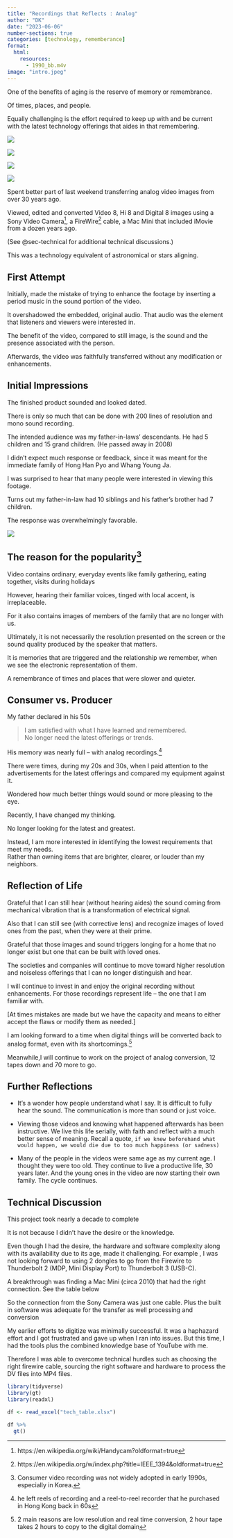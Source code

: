 ```yaml
---
title: "Recordings that Reflects : Analog"
author: "DK"
date: "2023-06-06"
number-sections: true
categories: [technology, rememberance]
format:
  html:
    resources: 
      - 1990_bb.m4v
image: "intro.jpeg"
---
```


One of the benefits of aging is the reserve of memory or remembrance.

Of times, places, and people.

Equally challenging is the effort required to keep up with and be current with the latest technology offerings that aides in that remembering.

::: {layout-nrow="2"}
![](bb1.jpg)

![](bb2.jpg)

![](bb3.jpg)

![](bb4.jpg)
:::

Spent better part of last weekend transferring analog video images from over 30 years ago.

Viewed, edited and converted Video 8, Hi 8 and Digital 8 images using a Sony Video Camera[^1], a FireWire[^2] cable, a Mac Mini that included iMovie from a dozen years ago.

[^1]: https://en.wikipedia.org/wiki/Handycam?oldformat=true

[^2]: https://en.wikipedia.org/w/index.php?title=IEEE_1394&oldformat=true

(See @sec-technical for additional technical discussions.)

This was a technology equivalent of astronomical or stars aligning.

## First Attempt

Initially, made the mistake of trying to enhance the footage by inserting a period music in the sound portion of the video.

It overshadowed the embedded, original audio. That audio was the element that listeners and viewers were interested in.

The benefit of the video, compared to still image, is the sound and the presence associated with the person.

Afterwards, the video was faithfully transferred without any modification or enhancements.

## Initial Impressions

The finished product sounded and looked dated.

There is only so much that can be done with 200 lines of resolution and mono sound recording.

The intended audience was my father-in-laws' descendants. He had 5 children and 15 grand children. (He passed away in 2008)

I didn't expect much response or feedback, since it was meant for the immediate family of Hong Han Pyo and Whang Young Ja.

I was surprised to hear that many people were interested in viewing this footage.

Turns out my father-in-law had 10 siblings and his father's brother had 7 children.

The response was overwhelmingly favorable.

![](sp.jpeg)

## The reason for the popularity[^3]

[^3]: Consumer video recording was not widely adopted in early 1990s, especially in Korea.

Video contains ordinary, everyday events like family gathering, eating together, visits during holidays

However, hearing their familiar voices, tinged with local accent, is irreplaceable.

For it also contains images of members of the family that are no longer with us.

Ultimately, it is not necessarily the resolution presented on the screen or the sound quality produced by the speaker that matters.

It is memories that are triggered and the relationship we remember, when we see the electronic representation of them.

A remembrance of times and places that were slower and quieter.

## Consumer vs. Producer

My father declared in his 50s

> I am satisfied with what I have learned and remembered.\
> No longer need the latest offerings or trends.

His memory was nearly full -- with analog recordings.[^4]

[^4]: he left reels of recording and a reel-to-reel recorder that he purchased in Hong Kong back in 60s

There were times, during my 20s and 30s, when I paid attention to the advertisements for the latest offerings and compared my equipment against it.

Wondered how much better things would sound or more pleasing to the eye.

Recently, I have changed my thinking.

No longer looking for the latest and greatest.

Instead, I am more interested in identifying the lowest requirements that meet my needs.\
Rather than owning items that are brighter, clearer, or louder than my neighbors.

## Reflection of Life

Grateful that I can still hear (without hearing aides) the sound coming from mechanical vibration that is a transformation of electrical signal.

Also that I can still see (with corrective lens) and recognize images of loved ones from the past, when they were at their prime.

Grateful that those images and sound triggers longing for a home that no longer exist but one that can be built with loved ones.

The societies and companies will continue to move toward higher resolution and noiseless offerings that I can no longer distinguish and hear.

I will continue to invest in and enjoy the original recording without enhancements. For those recordings represent life -- the one that I am familiar with.

\[At times mistakes are made but we have the capacity and means to either accept the flaws or modify them as needed.\]

I am looking forward to a time when digital things will be converted back to analog format, even with its shortcomings.[^5]

[^5]: 2 main reasons are low resolution and real time conversion, 2 hour tape takes 2 hours to copy to the digital domain

Meanwhile,I will continue to work on the project of analog conversion, 12 tapes down and 70 more to go.

## Further Reflections

-   It's a wonder how people understand what I say. It is difficult to fully hear the sound. The communication is more than sound or just voice.

-   Viewing those videos and knowing what happened afterwards has been instructive. We live this life serially, with faith and reflect with a much better sense of meaning. Recall a quote, `if we knew beforehand what would happen, we would die due to too much happiness (or sadness)`

-   Many of the people in the videos were same age as my current age. I thought they were too old. They continue to live a productive life, 30 years later. And the young ones in the video are now starting their own family. The cycle continues.

## Technical Discussion {#sec-technical}

This project took nearly a decade to complete

It is not because I didn't have the desire or the knowledge.

Even though I had the desire, the hardware and software complexity along with its availability due to its age, made it challenging. For example , I was not looking forward to using 2 dongles to go from the Firewire to Thunderbolt 2 (MDP, Mini Display Port) to Thunderbolt 3 (USB-C).

A breakthrough was finding a Mac Mini (circa 2010) that had the right connection. See the table below

So the connection from the Sony Camera was just one cable. Plus the built in software was adequate for the transfer as well processing and conversion

My earlier efforts to digitize was minimally successful. It was a haphazard effort and I got frustrated and gave up when I ran into issues. But this time, I had the tools plus the combined knowledge base of YouTube with me.

Therefore I was able to overcome technical hurdles such as choosing the right firewire cable, sourcing the right software and hardware to process the DV files into MP4 files.

```r
library(tidyverse)
library(gt)
library(readxl)

df <- read_excel("tech_table.xlsx")

df %>% 
  gt()
```
